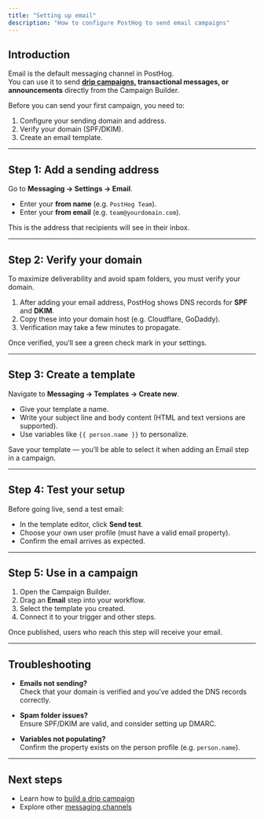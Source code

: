 ```yaml
---
title: "Setting up email"
description: "How to configure PostHog to send email campaigns"
---
```


## Introduction

Email is the default messaging channel in PostHog.  
You can use it to send **[drip campaigns](/tutorials/email-drip-campaign), transactional messages, or announcements** directly from the Campaign Builder.

Before you can send your first campaign, you need to:

1. Configure your sending domain and address.
2. Verify your domain (SPF/DKIM).
3. Create an email template.

---

## Step 1: Add a sending address

Go to **Messaging → Settings → Email**.

- Enter your **from name** (e.g. `PostHog Team`).
- Enter your **from email** (e.g. `team@yourdomain.com`).

This is the address that recipients will see in their inbox.

---

## Step 2: Verify your domain

To maximize deliverability and avoid spam folders, you must verify your domain.

1. After adding your email address, PostHog shows DNS records for **SPF** and **DKIM**.
2. Copy these into your domain host (e.g. Cloudflare, GoDaddy).
3. Verification may take a few minutes to propagate.

Once verified, you’ll see a green check mark in your settings.

---

## Step 3: Create a template

Navigate to **Messaging → Templates → Create new**.

- Give your template a name.
- Write your subject line and body content (HTML and text versions are supported).
- Use variables like `{{ person.name }}` to personalize.

Save your template — you’ll be able to select it when adding an Email step in a campaign.

---

## Step 4: Test your setup

Before going live, send a test email:

- In the template editor, click **Send test**.
- Choose your own user profile (must have a valid email property).
- Confirm the email arrives as expected.

---

## Step 5: Use in a campaign

1. Open the Campaign Builder.
2. Drag an **Email** step into your workflow.
3. Select the template you created.
4. Connect it to your trigger and other steps.

Once published, users who reach this step will receive your email.

---

## Troubleshooting

- **Emails not sending?**  
  Check that your domain is verified and you’ve added the DNS records correctly.

- **Spam folder issues?**  
  Ensure SPF/DKIM are valid, and consider setting up DMARC.

- **Variables not populating?**  
  Confirm the property exists on the person profile (e.g. `person.name`).

---

## Next steps

- Learn how to [build a drip campaign](/docs/messaging/email-drip-campaign)  
- Explore other [messaging channels](/docs/messaging/start-here)
